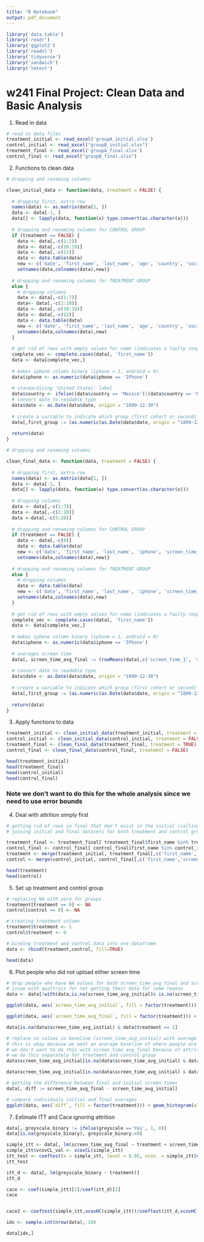 ```yaml
---
title: "R Notebook"
output: pdf_document
---
```


```r
library('data.table')
library('readr')
library('ggplot2')
library('readxl')
library('tidyverse')
library('sandwich')
library('lmtest')
```
# w241 Final Project: Clean Data and Basic Analysis

1. Read in data
```r
# read in data files
treatment_initial <- read_excel('groupA_initial.xlsx')
control_initial <- read_excel("groupB_initial.xlsx")
treatment_final <- read_excel('groupA_final.xlsx')
control_final <- read_excel("groupB_final.xlsx")
```



2. Functions to clean data
```r
# dropping and renaming columns

clean_initial_data <- function(data, treatment = FALSE) {
  
  # dropping first, extra row
  names(data) <- as.matrix(data[1, ])
  data <- data[-1, ]
  data[] <- lapply(data, function(x) type.convert(as.character(x)))
  
  # dropping and renaming columns for CONTROL GROUP
  if (treatment == FALSE) {
    data <- data[,-c(1:2)]
    data <- data[,-c(10:19)]
    data <- data[,-c(11)]
    data <- data.table(data)
    new <- c('date', 'first_name', 'last_name', 'age', 'country', 'social_apps', 'iphone', 'screen_time_rep', 'screen_time_on', 'screen_time_avg_initial')
    setnames(data,colnames(data),new)}
  
  # dropping and renaming columns for TREATMENT GROUP
  else {
    # dropping columns
    data <- data[,-c(1:7)]
    data<- data[,-c(2:10)]
    data <- data[,-c(10:19)]
    data <- data[,-c(12)]
    data <- data.table(data)
    new <- c('date', 'first_name', 'last_name', 'age', 'country', 'social_apps', 'iphone', 'greyscale', 'screen_time_rep', 'screen_time_on', 'screen_time_avg_initial')
    setnames(data,colnames(data),new)
  }
  
  # get rid of rows with empty values for name (indicates a faulty response)
  complete_vec <- complete.cases(data[, 'first_name'])
  data <- data[complete_vec,]
  
  # makes iphone column binary (iphone = 1, android = 0)
  data$iphone <- as.numeric(data$iphone == 'IPhone')
  
  # standardizing 'United States' label
  data$country <- ifelse((data$country == 'Mexico')|(data$country == 'MX')|(data$country == 'Mx')|(data$country == 'mexico')|(data$country == 'México'),             'Mexico', 'United States' )
  # convert date to readable type
  data$date <- as.Date(data$date, origin = "1899-12-30")
  
  # create a variable to indicate which group (first cohort or second) based on date
  data[,first_group := (as.numeric(as.Date(data$date, origin = "1899-12-30") < "2021-03-23"))]
  
  return(data)
}
```

```r
# dropping and renaming columns 

clean_final_data <- function(data, treatment = FALSE) {
  
  # dropping first, extra row
  names(data) <- as.matrix(data[1, ])
  data <- data[-1, ]
  data[] <- lapply(data, function(x) type.convert(as.character(x)))
  
  # dropping columns
  data <- data[,-c(1:7)]
  data <- data[,-c(2:10)]
  data <-data[,-c(5:28)]
  
  # dropping and renaming columns for CONTROL GROUP
  if (treatment == FALSE) {
    data <- data[,-c(8)]
    data <- data.table(data)
    new <- c('date', 'first_name', 'last_name', 'iphone', 'screen_time_1', 'screen_time_2', 'screen_time_3')
    setnames(data,colnames(data),new)}
  
  # dropping and renaming columns for TREATMENT GROUP
  else {
    # dropping columns
    data <- data.table(data)
    new <- c('date', 'first_name', 'last_name', 'iphone', 'screen_time_1', 'screen_time_2', 'screen_time_3')
    setnames(data,colnames(data),new)
  }
  
  # get rid of rows with empty values for name (indicates a faulty response)
  complete_vec <- complete.cases(data[, 'first_name'])
  data <- data[complete_vec,]
  
  # makes iphone column binary (iphone = 1, android = 0)
  data$iphone <- as.numeric(data$iphone == 'IPhone')
  
  # averages screen time 
  data[, screen_time_avg_final := (rowMeans(data[,c('screen_time_1', 'screen_time_2', 'screen_time_3')]))]
  
  # convert date to readable type
  data$date <- as.Date(data$date, origin = "1899-12-30")
  
  # create a variable to indicate which group (first cohort or second) based on date
  data[,first_group := (as.numeric(as.Date(data$date, origin = "1899-12-30") < "2021-03-26"))]
  
  return(data)
}
```

3. Apply functions to data
```r
treatment_initial <- clean_initial_data(treatment_initial, treatment = TRUE)
control_initial <- clean_initial_data(control_initial, treatment = FALSE)
treatment_final <- clean_final_data(treatment_final, treatment = TRUE)
control_final <- clean_final_data(control_final, treatment = FALSE)
```

```r
head(treatment_initial)
head(treatment_final)
head(control_initial)
head(control_final)
```

### Note we don't want to do this for the whole analysis since we need to use error bounds
4. Deal with attrition simply first 
```r
# getting rid of rows in final that don't exist in the initial (calling these faulty responses)
# joining initial and final datasets for both treatment and control groups

treatment_final <- treatment_final[ treatment_final$first_name %in% treatment_initial$first_name, ]
control_final <- control_final[ control_final$first_name %in% control_initial$first_name, ]
treatment <- merge(treatment_initial, treatment_final[,c('first_name','screen_time_avg_final')], by.x = "first_name", by.y = "first_name", all.x = TRUE, all.y = FALSE)
control <- merge(control_initial, control_final[,c('first_name','screen_time_avg_final')], by.x = "first_name", by.y = "first_name", all.x = TRUE, all.y = FALSE)

```

```r
head(treatment)
head(control)
```

5. Set up treatment and control group
```r
# replacing NA with zero for groups
treatment[treatment == 0] <- NA
control[control == 0] <- NA

# creating treatment column
treatment$treatment <- 1
control$treatment <- 0

# binding treatment and control data into one dataframe
data <- rbind(treatment,control, fill=TRUE)
```

```r
head(data)
```

6. Plot people who did not upload either screen time
```r
# drop people who have NA values for both screen_time_avg_final and screen_time_avg_initial
# issue with qualtrics for not getting their data for some reason
data <- data[!with(data,is.na(screen_time_avg_initial)& is.na(screen_time_avg_final)),]
```


```r
ggplot(data, aes(`screen_time_avg_initial`, fill = factor(treatment))) + geom_histogram(alpha = 0.2) + labs(title="Baseline Screen Time Averages")
```

```r
ggplot(data, aes(`screen_time_avg_final`, fill = factor(treatment))) + geom_histogram(alpha = 0.2) + labs(title="Final Screen Time Averages")
```

```r
data[is.na(data$screen_time_avg_initial) & data$treatment == 1]
```


```r
# replace na values in baseline (screen_time_avg_initial) with average of that column
# this is okay because we want an average baseline of where people are
# we don't want to do this with screen_time_avg_final because of attrition (we want to know which people didn't come back)
# we do this separately for treatment and control group
data$screen_time_avg_initial[is.na(data$screen_time_avg_initial) & data$treatment == 1] <- mean(treatment$screen_time_avg_initial,na.rm=TRUE)

data$screen_time_avg_initial[is.na(data$screen_time_avg_initial) & data$treatment == 0] <- mean(control$screen_time_avg_initial,na.rm=TRUE)

# getting the difference between final and initial screen times
data[, diff := screen_time_avg_final - screen_time_avg_initial]
```


```r
# compare individuals initial and final averages
ggplot(data, aes(`diff`, fill = factor(treatment))) + geom_histogram(alpha = 0.2) + labs(title="Screen Time Average Difference")
```
7. Estimate ITT and Cace ignoring attrition

```r
data[, greyscale_binary := ifelse(greyscale =='Yes', 1, 0)]
data[is.na(greyscale_binary), greyscale_binary:=0]
```


```r
simple_itt <- data[, lm(screen_time_avg_final ~ treatment + screen_time_avg_initial + country)]
simple_itt$vcovCL_val <- vcovCL(simple_itt)
itt_test <- coeftest(x = simple_itt, level = 0.95, vcov. = simple_itt$vcovCL_val)
itt_test

itt_d <- data[, lm(greyscale_binary ~ treatment)]
itt_d

cace <- coef(simple_itt)[2]/coef(itt_d)[2]
cace


cace2 <- coeftest(simple_itt,vcovHC(simple_itt))/coeftest(itt_d,vcovHC(itt_d))

```
```r

idx <- sample.int(nrow(data), 10)

data[idx,]
```











